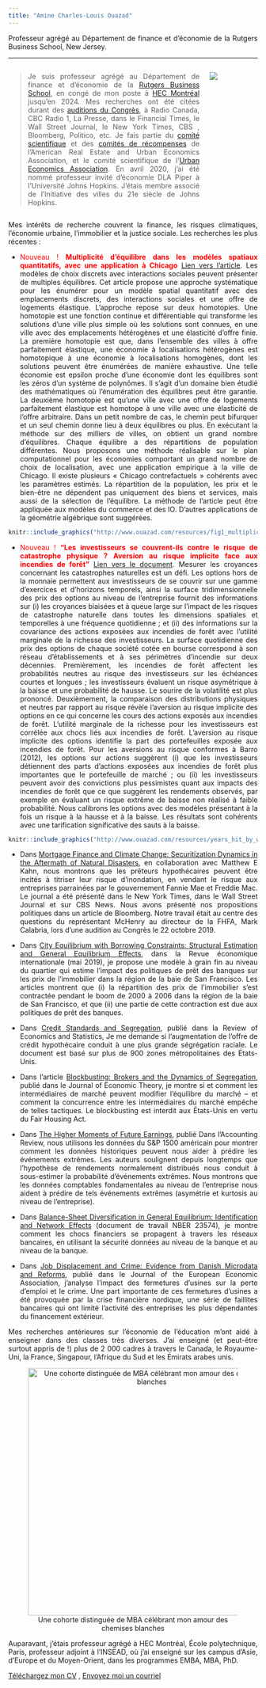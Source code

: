 ```yaml
---
title: "Amine Charles-Louis Ouazad"
---
```

<style>
body {
text-align: justify}
</style>

Professeur agrégé au Département de finance et d'économie de la Rutgers Business School, New Jersey.

___
::: columns

:::: {.column width="80%"}
> Je suis professeur agrégé au Département de finance et d'économie de la [Rutgers Business School](https://www.business.rutgers.edu/), en congé de mon poste à [HEC Montréal](https://www.hec .ca/en/) jusqu'en 2024. Mes recherches ont été citées durant des [auditions du Congrès](https://youtu.be/c9lrud-Uaok?t=2610), à Radio Canada, CBC Radio 1, La Presse, dans le Financial Times, le Wall Street Journal, le New York Times, CBS , Bloomberg, Politico, etc. Je fais partie du [comité scientifique](https://www.areuea.org/international) et des [comités de récompenses](https://www.areuea.org/awards-committee) de l'American Real Estate and Urban Economics Association, et le comité scientifique de l'[Urban Economics Association](https://urbannomics.org/meetings/). En avril 2020, j'ai été nommé professeur invité d'économie DLA Piper à l'Université Johns Hopkins. J'étais membre associé de l'Initiative des villes du 21e siècle de Johns Hopkins.
::::

:::: {.column width="20%"}
![](https://github.com/aouazad/Website/blob/83504bc3ab6ba51f486f503a4835bca6eefd32bc/pics/picture_2022.jpeg?raw=true)
::::

:::

Mes intérêts de recherche couvrent la finance, les risques climatiques, l'économie urbaine, l'immobilier et la justice sociale.
Les recherches les plus récentes :

- <span style="color:red">Nouveau ! **Multiplicité d'équilibre dans les modèles spatiaux quantitatifs, avec une application à Chicago** [Lien vers l'article](https://papers.ssrn.com/sol3/papers.cfm?abstract_id=4699361)</span>. Les modèles de choix discrets avec interactions sociales peuvent présenter de multiples équilibres. Cet article propose une approche systématique pour les énumérer pour un modèle spatial quantitatif avec des emplacements discrets, des interactions sociales et une offre de logements élastique. L'approche repose sur deux homotopies. Une homotopie est une fonction continue et différentiable qui transforme les solutions d’une ville plus simple où les solutions sont connues, en une ville avec des emplacements hétérogènes et une élasticité d’offre finie. La première homotopie est que, dans l’ensemble des villes à offre parfaitement élastique, une économie à localisations hétérogènes est homotopique à une économie à localisations homogènes, dont les solutions peuvent être énumérées de manière exhaustive. Une telle économie est epsilon proche d’une économie dont les équilibres sont les zéros d’un système de polynômes. Il s’agit d’un domaine bien étudié des mathématiques où l’énumération des équilibres peut être garantie. La deuxième homotopie est qu’une ville avec une offre de logements parfaitement élastique est homotope à une ville avec une élasticité de l’offre arbitraire. Dans un petit nombre de cas, le chemin peut bifurquer et un seul chemin donne lieu à deux équilibres ou plus. En exécutant la méthode sur des milliers de villes, on obtient un grand nombre d’équilibres. Chaque équilibre a des répartitions de population différentes. Nous proposons une méthode réalisable sur le plan computationnel pour les économies comportant un grand nombre de choix de localisation, avec une application empirique à la ville de Chicago. Il existe plusieurs « Chicago contrefactuels » cohérents avec les paramètres estimés. La répartition de la population, les prix et le bien-être ne dépendent pas uniquement des biens et services, mais aussi de la sélection de l'équilibre. La méthode de l'article peut être appliquée aux modèles du commerce et des IO. D'autres applications de la géométrie algébrique sont suggérées.
<center>
```r
knitr::include_graphics("http://www.ouazad.com/resources/fig1_multiplicity.png"); knitr::include_graphics("http://www.ouazad.com/resources/fig2_multiplicity.png")
```
</center>

- <span style="color:red">Nouveau ! **"Les investisseurs se couvrent-ils contre le risque de catastrophe physique ? Aversion au risque implicite face aux incendies de forêt"** [Lien vers le document](https://papers.ssrn.com/sol3/papers.cfm?abstract_id=4188871)</span>. Mesurer les croyances concernant les catastrophes naturelles est un défi. Les options hors de la monnaie permettent aux investisseurs de se couvrir sur une gamme d'exercices et d'horizons temporels, ainsi la surface tridimensionnelle des prix des options au niveau de l'entreprise fournit des informations sur (i) les croyances biaisées et à queue large sur l'impact de les risques de catastrophe naturelle dans toutes les dimensions spatiales et temporelles à une fréquence quotidienne ; et (ii) des informations sur la covariance des actions exposées aux incendies de forêt avec l'utilité marginale de la richesse des investisseurs. La surface quotidienne des prix des options de chaque société cotée en bourse correspond à son réseau d'établissements et à ses périmètres d'incendie sur deux décennies. Premièrement, les incendies de forêt affectent les probabilités neutres au risque des investisseurs sur les échéances courtes et longues ; les investisseurs évaluent un risque asymétrique à la baisse et une probabilité de hausse. Le sourire de la volatilité est plus prononcé. Deuxièmement, la comparaison des distributions physiques et neutres par rapport au risque révèle l’aversion au risque implicite des options en ce qui concerne les cours des actions exposés aux incendies de forêt. L’utilité marginale de la richesse pour les investisseurs est corrélée aux chocs liés aux incendies de forêt. L’aversion au risque implicite des options identifie la part des portefeuilles exposée aux incendies de forêt. Pour les aversions au risque conformes à Barro (2012), les options sur actions suggèrent (i) que les investisseurs détiennent des parts d’actions exposées aux incendies de forêt plus importantes que le portefeuille de marché ; ou (ii) les investisseurs peuvent avoir des convictions plus pessimistes quant aux impacts des incendies de forêt que ce que suggèrent les rendements observés, par exemple en évaluant un risque extrême de baisse non réalisé à faible probabilité. Nous calibrons les options avec des modèles présentant à la fois un risque à la hausse et à la baisse. Les résultats sont cohérents avec une tarification significative des sauts à la baisse.
<center>
```r
knitr::include_graphics("http://www.ouazad.com/resources/years_hit_by_wildfire.png"); knitr::include_graphics("http://www.ouazad.com/resources/Impact_RND.png")
```
</center>

- Dans [Mortgage Finance and Climate Change: Securitization Dynamics in the Aftermath of Natural Disasters](https://academic.oup.com/rfs/advance-article-abstract/doi/10.1093/rfs/hhab124/6427560), en collaboration avec Matthew E Kahn, nous montrons que les prêteurs hypothécaires peuvent être incités à titriser leur risque d'inondation, en vendant le risque aux entreprises parrainées par le gouvernement Fannie Mae et Freddie Mac. Le journal a été présenté dans le New York Times, dans le Wall Street Journal et sur CBS News. Nous avons présenté nos propositions politiques dans un article de Bloomberg. Notre travail était au centre des questions du représentant McHenry au directeur de la FHFA, Mark Calabria, lors d’une audition au Congrès le 22 octobre 2019.

- Dans [City Equilibrium with Borrowing Constraints: Structural Estimation and General Equilibrium Effects](https://onlinelibrary.wiley.com/doi/abs/10.1111/iere.12366), dans la Revue économique internationale (mai 2019), je propose une modèle à grain fin au niveau du quartier qui estime l'impact des politiques de prêt des banques sur les prix de l'immobilier dans la région de la baie de San Francisco. Les articles montrent que (i) la répartition des prix de l’immobilier s’est contractée pendant le boom de 2000 à 2006 dans la région de la baie de San Francisco, et que (ii) une partie de cette contraction est due aux politiques de prêt des banques.

- Dans [Credit Standards and Segregation](https://direct.mit.edu/rest/article-abstract/98/5/880/58620/Credit-Standards-and-Segregation), publié dans la Review of Economics and Statistics, Je me demande si l’augmentation de l’offre de crédit hypothécaire conduit à une plus grande ségrégation raciale. Le document est basé sur plus de 900 zones métropolitaines des États-Unis.

- Dans l'article [Blockbusting: Brokers and the Dynamics of Segregation](https://www.sciencedirect.com/science/article/abs/pii/S0022053115000393), publié dans le Journal of Economic Theory, je montre si et comment les intermédiaires de marché peuvent modifier l’équilibre du marché – et comment la concurrence entre les intermédiaires du marché empêche de telles tactiques. Le blockbusting est interdit aux États-Unis en vertu du Fair Housing Act.

- Dans [The Higher Moments of Future Earnings](https://meridian.allenpress.com/accounting-review/article-abstract/96/1/91/436163/The-Higher-Moments-of-Future-Earnings), publié Dans l’Accounting Review, nous utilisons les données du S&P 1500 américain pour montrer comment les données historiques peuvent nous aider à prédire les événements extrêmes. Les auteurs soulignent depuis longtemps que l’hypothèse de rendements normalement distribués nous conduit à sous-estimer la probabilité d’événements extrêmes. Nous montrons que les données comptables fondamentales au niveau de l’entreprise nous aident à prédire de tels événements extrêmes (asymétrie et kurtosis au niveau de l’entreprise).

- Dans [Balance-Sheet Diversification in General Equilibrium: Identification and Network Effects](https://www.nber.org/papers/w23572) (document de travail NBER 23574), je montre comment les chocs financiers se propagent à travers les réseaux bancaires, en utilisant la sécurité données au niveau de la banque et au niveau de la banque.

- Dans [Job Displacement and Crime: Evidence from Danish Microdata and Reforms](https://academic.oup.com/jeea/article-abstract/18/5/2182/5593807?redirectedFrom=fulltext), publié dans le Journal of the European Economic Association, j'analyse l'impact des fermetures d'usines sur la perte d'emploi et le crime. Une part importante de ces fermetures d’usines a été provoquée par la crise financière nordique, une série de faillites bancaires qui ont limité l’activité des entreprises les plus dépendantes du financement extérieur.

Mes recherches antérieures sur l’économie de l’éducation m’ont aidé à enseigner dans des classes très diverses. J'ai enseigné (et peut-être surtout appris de !) plus de 2 000 cadres à travers le Canada, le Royaume-Uni, la France, Singapour, l'Afrique du Sud et les Émirats arabes unis.

<center>
![Une cohorte distinguée de MBA célébrant mon amour des chemises blanches](http://www.ouazad.com/resources/INSEAD_MBA_classroom_pic.jpeg){width=500px}
</center>

Auparavant, j'étais professeur agrégé à HEC Montréal, École polytechnique, Paris, professeur adjoint à l'INSEAD, où j'ai enseigné sur les campus d'Asie, d'Europe et du Moyen-Orient, dans les programmes EMBA, MBA, PhD.

[Téléchargez mon CV](https://www.dropbox.com/s/7bxko0colym49wg/1_CV%20-%20Amine%20Ouazad%20-%20Feb%202022.pdf?dl=0) , [Envoyez moi un courriel](mailto:amine.ouazad@hec.ca)


